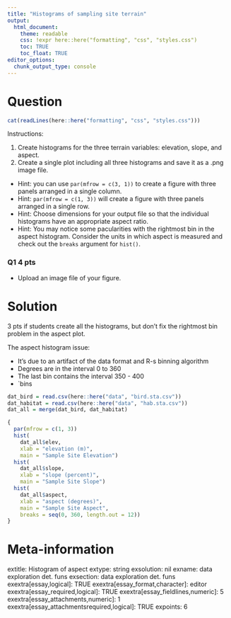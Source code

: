 ```yaml
---
title: "Histograms of sampling site terrain"
output:  
  html_document:
    theme: readable
    css: !expr here::here("formatting", "css", "styles.css")
    toc: TRUE
    toc_float: TRUE
editor_options: 
  chunk_output_type: console
---
```



Question
========

```r
cat(readLines(here::here("formatting", "css", "styles.css")))
```

Instructions:

1. Create histograms for the three terrain variables: elevation, slope, and aspect.
1. Create a single plot including all three histograms and save it as a .png image file.


<div class="hintborder">

- Hint: you can use `par(mfrow = c(3, 1))` to create a figure with three panels arranged in a single column.
- Hint: `par(mfrow = c(1, 3))` will create a figure with three panels arranged in a single row.
- Hint: Choose dimensions for your output file so that the individual histograms have an appropriate aspect ratio.
- Hint: You may notice some pacularities with the rightmost bin in the aspect histogram.  Consider the units in which aspect is measured and check out the `breaks` argument for `hist()`.

</div>


<div class="questionborder">

### Q1 4 pts 

- Upload an image file of your figure.

</div>



Solution
========

3 pts if students create all the histograms, but don't fix the rightmost bin problem in the aspect plot.

The aspect histogram issue:

- It's due to an artifact of the data format and R-s binning algorithm
- Degrees are in the interval 0 to 360
- The last bin contains the interval 350 - 400
- `bins

```r
dat_bird = read.csv(here::here("data", "bird.sta.csv"))
dat_habitat = read.csv(here::here("data", "hab.sta.csv"))
dat_all = merge(dat_bird, dat_habitat)

{
  par(mfrow = c(1, 3))
  hist(
    dat_all$elev, 
    xlab = "elevation (m)",
    main = "Sample Site Elevation")
  hist(
    dat_all$slope,
    xlab = "slope (percent)",
    main = "Sample Site Slope")
  hist(
    dat_all$aspect, 
    xlab = "aspect (degrees)",
    main = "Sample Site Aspect",
    breaks = seq(0, 360, length.out = 12))
}
```







Meta-information
================
extitle: Histogram of aspect
extype: string
exsolution: nil
exname: data exploration det. funs
exsection: data exploration det. funs
exextra[essay,logical]: TRUE
exextra[essay_format,character]: editor
exextra[essay_required,logical]: TRUE
exextra[essay_fieldlines,numeric]: 5
exextra[essay_attachments,numeric]: 1
exextra[essay_attachmentsrequired,logical]: TRUE
expoints: 6
